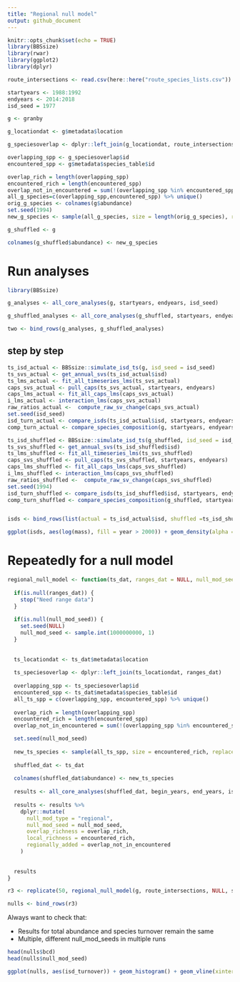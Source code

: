 ```yaml
---
title: "Regional null model"
output: github_document
---
```


```r
knitr::opts_chunk$set(echo = TRUE)
library(BBSsize)
library(rwar)
library(ggplot2)
library(dplyr)

route_intersections <- read.csv(here::here("route_species_lists.csv"))

startyears <- 1988:1992
endyears <- 2014:2018
isd_seed = 1977

```


```r

g <- granby

g_locationdat <- g$metadata$location

g_speciesoverlap <- dplyr::left_join(g_locationdat, route_intersections)

overlapping_spp <- g_speciesoverlap$id
encountered_spp <- g$metadata$species_table$id

overlap_rich = length(overlapping_spp)
encountered_rich = length(encountered_spp)
overlap_not_in_encountered = sum(!(overlapping_spp %in% encountered_spp))
all_g_species=c(overlapping_spp,encountered_spp) %>% unique()
orig_g_species <- colnames(g$abundance)
set.seed(1994)
new_g_species <- sample(all_g_species, size = length(orig_g_species), replace = F)

g_shuffled <- g

colnames(g_shuffled$abundance) <- new_g_species
```




# Run analyses

```r
library(BBSsize)

g_analyses <- all_core_analyses(g, startyears, endyears, isd_seed)

g_shuffled_analyses <- all_core_analyses(g_shuffled, startyears, endyears, isd_seed)

two <- bind_rows(g_analyses, g_shuffled_analyses)


```

## step by step

```r

ts_isd_actual <- BBSsize::simulate_isd_ts(g, isd_seed = isd_seed)
ts_svs_actual <- get_annual_svs(ts_isd_actual$isd)
ts_lms_actual <- fit_all_timeseries_lms(ts_svs_actual)
caps_svs_actual <- pull_caps(ts_svs_actual, startyears, endyears)
caps_lms_actual <- fit_all_caps_lms(caps_svs_actual)
i_lms_actual <- interaction_lms(caps_svs_actual)
raw_ratios_actual <-  compute_raw_sv_change(caps_svs_actual)
set.seed(isd_seed)
isd_turn_actual <- compare_isds(ts_isd_actual$isd, startyears, endyears)
comp_turn_actual <- compare_species_composition(g, startyears, endyears)

ts_isd_shuffled <- BBSsize::simulate_isd_ts(g_shuffled, isd_seed = isd_seed)
ts_svs_shuffled <- get_annual_svs(ts_isd_shuffled$isd)
ts_lms_shuffled <- fit_all_timeseries_lms(ts_svs_shuffled)
caps_svs_shuffled <- pull_caps(ts_svs_shuffled, startyears, endyears)
caps_lms_shuffled <- fit_all_caps_lms(caps_svs_shuffled)
i_lms_shuffled <- interaction_lms(caps_svs_shuffled)
raw_ratios_shuffled <-  compute_raw_sv_change(caps_svs_shuffled)
set.seed(1994)
isd_turn_shuffled <- compare_isds(ts_isd_shuffled$isd, startyears, endyears)
comp_turn_shuffled <- compare_species_composition(g_shuffled, startyears, endyears)


isds <- bind_rows(list(actual = ts_isd_actual$isd, shuffled =ts_isd_shuffled$isd), .id = "source")

ggplot(isds, aes(log(mass), fill = year > 2000)) + geom_density(alpha = .5) + facet_wrap(vars(source))

```
# Repeatedly for a null model

```r

regional_null_model <- function(ts_dat, ranges_dat = NULL, null_mod_seed = NULL, begin_years = NULL, end_years = NULL, isd_seed = NULL) {
  
  if(is.null(ranges_dat)) {
    stop("Need range data")
  }
  
  if(is.null(null_mod_seed)) {
    set.seed(NULL)
    null_mod_seed <- sample.int(1000000000, 1)
  }
  
  
  ts_locationdat <- ts_dat$metadata$location
  
  ts_speciesoverlap <- dplyr::left_join(ts_locationdat, ranges_dat)
  
  overlapping_spp <- ts_speciesoverlap$id
  encountered_spp <- ts_dat$metadata$species_table$id
  all_ts_spp = c(overlapping_spp, encountered_spp) %>% unique()
  
  overlap_rich = length(overlapping_spp)
  encountered_rich = length(encountered_spp)
  overlap_not_in_encountered = sum(!(overlapping_spp %in% encountered_spp))

  set.seed(null_mod_seed)
  
  new_ts_species <- sample(all_ts_spp, size = encountered_rich, replace = F)
  
  shuffled_dat <- ts_dat
  
  colnames(shuffled_dat$abundance) <- new_ts_species
  
  results <- all_core_analyses(shuffled_dat, begin_years, end_years, isd_seed)
  
  results <- results %>%
    dplyr::mutate(
      null_mod_type = "regional",
      null_mod_seed = null_mod_seed,
      overlap_richness = overlap_rich,
      local_richness = encountered_rich,
      regionally_added = overlap_not_in_encountered
    )
  
  
  results 
}
```


```r


r3 <- replicate(50, regional_null_model(g, route_intersections, NULL, startyears, endyears, isd_seed), simplify = FALSE)

nulls <- bind_rows(r3)

```

Always want to check that:

- Results for total abundance and species turnover remain the same
- Multiple, different null_mod_seeds in multiple runs

```r

head(nulls$bcd)
head(nulls$null_mod_seed)

```

```r

ggplot(nulls, aes(isd_turnover)) + geom_histogram() + geom_vline(xintercept = g_analyses$isd_turnover)

```
